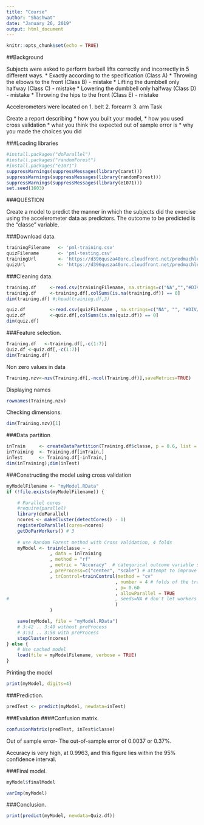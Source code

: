 ---
title: "Course"
author: "Shashwat"
date: "January 26, 2019"
output: html_document
---

```{r setup, include=FALSE}
knitr::opts_chunk$set(echo = TRUE)
```

##Background

Subjects were asked to perform barbell lifts correctly and incorrectly in 5 different ways.
* Exactly according to the specification (Class A)
* Throwing the elbows to the front (Class B) - mistake
* Lifting the dumbbell only halfway (Class C) - mistake
* Lowering the dumbbell only halfway (Class D) - mistake
* Throwing the hips to the front (Class E) - mistake

Accelerometers were located on
1. belt
2. forearm
3. arm
Task

Create a report describing
* how you built your model,
* how you used cross validation
* what you think the expected out of sample error is
* why you made the choices you did

###Loading libraries
```{r}
#install.packages("doParallel")
#install.packages("randomForest")
#install.packages("e1071")
suppressWarnings(suppressMessages(library(caret)))
suppressWarnings(suppressMessages(library(randomForest)))
suppressWarnings(suppressMessages(library(e1071)))
set.seed(1603)
```

###QUESTION

Create a model to predict the manner in which the subjects did the exercise using the accelerometer data as predictors.
The outcome to be predicted is the "classe" variable.

###Download data.
```{r}
trainingFilename   <- 'pml-training.csv'
quizFilename       <- 'pml-testing.csv'
trainingUrl        <- 'https://d396qusza40orc.cloudfront.net/predmachlearn/pml-training.csv'
quizUrl            <- 'https://d396qusza40orc.cloudfront.net/predmachlearn/pml-testing.csv'
```

###Cleaning data.
```{r}
training.df     <-read.csv(trainingFilename, na.strings=c("NA","","#DIV/0!"))
training.df     <-training.df[,colSums(is.na(training.df)) == 0]
dim(training.df) #;head(training.df,3)
```

```{r}
quiz.df         <-read.csv(quizFilename , na.strings=c("NA", "", "#DIV/0!"))
quiz.df         <-quiz.df[,colSums(is.na(quiz.df)) == 0]
dim(quiz.df)
```

###Feature selection.
```{r}
Training.df   <-training.df[,-c(1:7)]
Quiz.df <-quiz.df[,-c(1:7)]
dim(Training.df)
```

Non zero values in data
```{r}
Training.nzv<-nzv(Training.df[,-ncol(Training.df)],saveMetrics=TRUE)
```
Displaying names
```{r}
rownames(Training.nzv)
```
Checking dimensions.
```{r}
dim(Training.nzv)[1]
```

###Data partition
```{r}
inTrain     <- createDataPartition(Training.df$classe, p = 0.6, list = FALSE)
inTraining  <- Training.df[inTrain,]
inTest      <- Training.df[-inTrain,]
dim(inTraining);dim(inTest)
```

###Constructing the model using cross validation
```{r}
myModelFilename <- "myModel.RData"
if (!file.exists(myModelFilename)) {

    # Parallel cores  
    #require(parallel)
    library(doParallel)
    ncores <- makeCluster(detectCores() - 1)
    registerDoParallel(cores=ncores)
    getDoParWorkers() # 3    
    
    # use Random Forest method with Cross Validation, 4 folds
    myModel <- train(classe ~ .
                , data = inTraining
                , method = "rf"
                , metric = "Accuracy"  # categorical outcome variable so choose accuracy
                , preProcess=c("center", "scale") # attempt to improve accuracy by normalising
                , trControl=trainControl(method = "cv"
                                        , number = 4 # folds of the training data
                                        , p= 0.60
                                        , allowParallel = TRUE 
#                                       , seeds=NA # don't let workers set seed 
                                        )
                )

    save(myModel, file = "myModel.RData")
    # 3:42 .. 3:49 without preProcess
    # 3:51 .. 3:58 with preProcess
    stopCluster(ncores)
} else {
    # Use cached model  
    load(file = myModelFilename, verbose = TRUE)
}
```

Printing the model
```{r}
print(myModel, digits=4)
```

###Prediction.
```{r}
predTest <- predict(myModel, newdata=inTest)
```

###Evalution
####Confusion matrix.
```{r}
confusionMatrix(predTest, inTest$classe)
```

Out of sample error-
The out-of-sample error of 0.0037 or 0.37%.

Accuracy is very high, at 0.9963, and this figure lies within the 95% confidence interval.

###Final model.
```{r}
myModel$finalModel
```
```{r}
varImp(myModel)
```
###Conclusion.
```{r}
print(predict(myModel, newdata=Quiz.df))
```